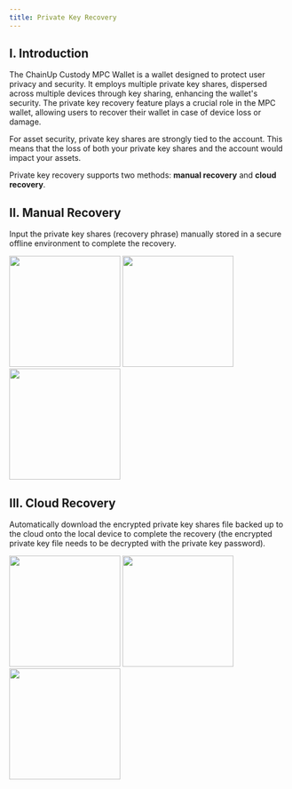 ---
title: Private Key Recovery
---

## I. Introduction

The ChainUp Custody MPC Wallet is a wallet designed to protect user privacy and security. It employs multiple private key shares, dispersed across multiple devices through key sharing, enhancing the wallet's security. The private key recovery feature plays a crucial role in the MPC wallet, allowing users to recover their wallet in case of device loss or damage.

<Note>
For asset security, private key shares are strongly tied to the account. This means that the loss of both your private key shares and the account would impact your assets.
</Note>

Private key recovery supports two methods: **manual recovery** and **cloud recovery**.

## II. Manual Recovery

Input the private key shares (recovery phrase) manually stored in a secure offline environment to complete the recovery.

<div className="w-full flex items-center justify-center">
    <CardGroup cols={3}>
        <img src="/images/quickstart/mpckey1.jpg" width="200"/>
        <img src="/images/quickstart/mpckey2.jpg" width="200"/>
        <img src="/images/quickstart/mpckey3.jpg" width="200"/>
    </CardGroup>
</div>

## III. Cloud Recovery

Automatically download the encrypted private key shares file backed up to the cloud onto the local device to complete the recovery (the encrypted private key file needs to be decrypted with the private key password).

<div className="w-full flex items-center justify-center">
    <CardGroup cols={3}>
        <img src="/images/quickstart/mpccloud1.png" width="200"/>
        <img src="/images/quickstart/mpccloud2.png" width="200"/>
        <img src="/images/quickstart/mpccloud3.png" width="200"/>
    </CardGroup>
</div>